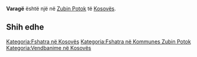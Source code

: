 {{Fshat në 
 | Emri                = Varagë
 | EmriAlt                = 
 | NAME_SHORT_FORM=      
 | NAME_GENERIC=      
 | NAME_SORT_NAME_RO=      VARAGE
 | FULL_NAME_RO = Varagë
 | FULL_NAME_ND_RO=Varage
 | SORT_NAME_RG=VARAGE
 | FULL_NAME_RG=Varagë
 | FULL_NAME_ND_RG=Varage
 | SRP_NAME_SHORT_FORM=      
 | SRP_NAME_GENERIC=      
 | SRP_NAME_SORT_NAME_RO=      
 | SRP_FULL_NAME_RO = 
 | SRP_FULL_NAME_ND_RO=
 | SRP_SORT_NAME_RG=
 | SRP_FULL_NAME_RG=
 | SRP_FULL_NAME_ND_RG=
 | Emri (Rasa dhanore) = 
 | Figura              = 
 | Shteti              = Kosovo
 | Komuna              = Zubin Potok
 | Kodi postar         = 
 | Sipërfaqja          = 

 | Popullsia           = 

 | Regj. i popullsisë  = 
 | Dend. e popullsisë  = 
 | Faqja zyrtare       = 
 <!--- Koordinatat ----> 
 | Gjerësia            = 42.903611
 | Gjatësia            = 20.735833
 | Lartësia            = 
}}
'''Varagë''' është një [[]] në [[Zubin Potok]] të [[Kosovës]].

<!-- == Gjeografia == -->
<!-- == Historia == -->
<!-- == Demografia == -->
== Shih edhe ==
{{Komuna Zubin Potok}}
{{Kosovo-Administrata-Cung}}

[[Kategoria:Fshatra në Kosovës]]
[[Kategoria:Fshatra në Kommunes Zubin Potok]]
[[Kategoria:Vendbanime në Kosovës]]
